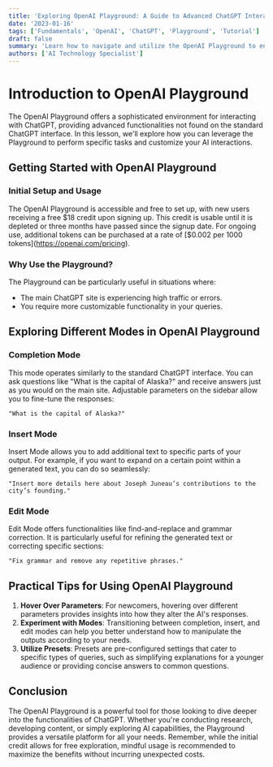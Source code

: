 ```yaml
---
title: 'Exploring OpenAI Playground: A Guide to Advanced ChatGPT Interactions'
date: '2023-01-16'
tags: ['Fundamentals', 'OpenAI', 'ChatGPT', 'Playground', 'Tutorial']
draft: false
summary: 'Learn how to navigate and utilize the OpenAI Playground to enhance your interactions with ChatGPT. Discover the unique features and modes available on this advanced platform.'
authors: ['AI Technology Specialist']
---
```


# Introduction to OpenAI Playground

The OpenAI Playground offers a sophisticated environment for interacting with ChatGPT, providing advanced functionalities not found on the standard ChatGPT interface. In this lesson, we'll explore how you can leverage the Playground to perform specific tasks and customize your AI interactions.

## Getting Started with OpenAI Playground

### Initial Setup and Usage

The OpenAI Playground is accessible and free to set up, with new users receiving a free $18 credit upon signing up. This credit is usable until it is depleted or three months have passed since the signup date. For ongoing use, additional tokens can be purchased at a rate of [\$0.002 per 1000 tokens\](https://openai.com/pricing).

### Why Use the Playground?

The Playground can be particularly useful in situations where:
- The main ChatGPT site is experiencing high traffic or errors.
- You require more customizable functionality in your queries.

## Exploring Different Modes in OpenAI Playground

### Completion Mode

This mode operates similarly to the standard ChatGPT interface. You can ask questions like "What is the capital of Alaska?" and receive answers just as you would on the main site. Adjustable parameters on the sidebar allow you to fine-tune the responses:

```plaintext
"What is the capital of Alaska?"
```

### Insert Mode
Insert Mode allows you to add additional text to specific parts of your output. For example, if you want to expand on a certain point within a generated text, you can do so seamlessly:

```plaintext
"Insert more details here about Joseph Juneau’s contributions to the city’s founding."
```

### Edit Mode
Edit Mode offers functionalities like find-and-replace and grammar correction. It is particularly useful for refining the generated text or correcting specific sections:

```plaintext
"Fix grammar and remove any repetitive phrases."
```

## Practical Tips for Using OpenAI Playground
1. **Hover Over Parameters**: For newcomers, hovering over different parameters provides insights into how they alter the AI's responses.
2. **Experiment with Modes**: Transitioning between completion, insert, and edit modes can help you better understand how to manipulate the outputs according to your needs.
3. **Utilize Presets**: Presets are pre-configured settings that cater to specific types of queries, such as simplifying explanations for a younger audience or providing concise answers to common questions.

## Conclusion
The OpenAI Playground is a powerful tool for those looking to dive deeper into the functionalities of ChatGPT. Whether you're conducting research, developing content, or simply exploring AI capabilities, the Playground provides a versatile platform for all your needs. Remember, while the initial credit allows for free exploration, mindful usage is recommended to maximize the benefits without incurring unexpected costs.